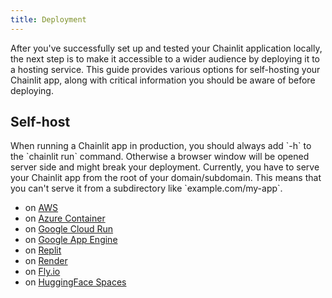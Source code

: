 ```yaml
---
title: Deployment
---
```


After you've successfully set up and tested your Chainlit application locally, the next step is to make it accessible to a wider audience by deploying it to a hosting service. This guide provides various options for self-hosting your Chainlit app, along with critical information you should be aware of before deploying.

## Self-host

<Note>
  When running a Chainlit app in production, you should always add `-h` to the
  `chainlit run` command. Otherwise a browser window will be opened server side
  and might break your deployment.
</Note>

<Warning>
  Currently, you have to serve your Chainlit app from the root of your
  domain/subdomain. This means that you can't serve it from a subdirectory like
  `example.com/my-app`.
</Warning>

- on [AWS](https://ankushgarg.super.site/how-to-deploy-your-chatgpt-like-app-with-chainlit-and-aws-ecs)
- on [Azure Container](https://techcommunity.microsoft.com/t5/fasttrack-for-azure/create-an-azure-openai-langchain-chromadb-and-chainlit-chat-app/ba-p/3885602)
- on [Google Cloud Run](https://pseudohvr.medium.com/deploying-chainlit-on-gcp-72231ba6b77f)
- on [Google App Engine](https://github.com/amjadraza/langchain-chainlit-docker-deployment-template)
- on [Replit](https://replit.com/@DanConstantini/Build-a-Chatbot-with-OpenAI-LangChain-and-Chainlit?v=1)
- on [Render](https://discord.com/channels/1088038867602526210/1126834266504966294/1126845898287230977)
- on [Fly.io](https://dev.to/willydouhard/how-to-deploy-your-chainlit-app-to-flyio-38ja)
- on [HuggingFace Spaces](https://github.com/Chainlit/cookbook/tree/main/chroma-qa-chat)
